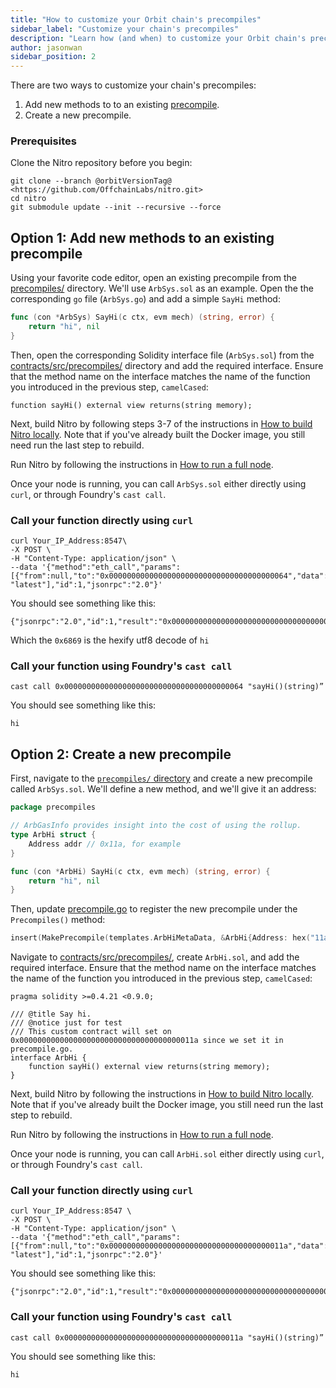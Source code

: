 ```yaml
---
title: "How to customize your Orbit chain's precompiles"
sidebar_label: "Customize your chain's precompiles"
description: "Learn how (and when) to customize your Orbit chain's precompiles"
author: jasonwan
sidebar_position: 2
---
```



<PublicPreviewBannerPartial />


<UnderConstructionPartial />

There are two ways to customize your chain's precompiles:

1.  Add new methods to to an existing [precompile][precompile_dir_link].
2.  Create a new precompile.

### Prerequisites

Clone the Nitro repository before you begin:

```shell
git clone --branch @orbitVersionTag@ <https://github.com/OffchainLabs/nitro.git>
cd nitro
git submodule update --init --recursive --force
```

## Option 1: Add new methods to an existing precompile

Using your favorite code editor, open an existing precompile from the [precompiles/][precompile_dir_link] directory. We'll use `ArbSys.sol` as an example. Open the the corresponding `go` file (`ArbSys.go`) and add a simple `SayHi` method:

```go
func (con *ArbSys) SayHi(c ctx, evm mech) (string, error) {
	return "hi", nil
}
```

Then, open the corresponding Solidity interface file (`ArbSys.sol`) from the [contracts/src/precompiles/][precompile_dir_link] directory and add the required interface. Ensure that the method name on the interface matches the name of the function you introduced in the previous step, `camelCased`:

```solidity
function sayHi() external view returns(string memory);
```

Next, build Nitro by following steps 3-7 of the instructions in [How to build Nitro locally](/node-running/how-tos/build-nitro-locally). Note that if you've already built the Docker image, you still need run the last step to rebuild.

Run Nitro by following the instructions in [How to run a full node](/node-running/how-tos/running-a-full-node#putting-it-all-together).

Once your node is running, you can call `ArbSys.sol` either directly using `curl`, or through Foundry's `cast call`.

### Call your function directly using `curl`

```shell
curl Your_IP_Address:8547\
-X POST \
-H "Content-Type: application/json" \
--data '{"method":"eth_call","params":[{"from":null,"to":"0x0000000000000000000000000000000000000064","data":"0x0c49c36c"}, "latest"],"id":1,"jsonrpc":"2.0"}'
```

You should see something like this:

```
{"jsonrpc":"2.0","id":1,"result":"0x000000000000000000000000000000000000000000000000000000000000002000000000000000000000000000000000000000000000000000000000000000026869000000000000000000000000000000000000000000000000000000000000"}
```

Which the `0x6869` is the hexify utf8 decode of `hi`

### Call your function using Foundry's `cast call`

```
cast call 0x0000000000000000000000000000000000000064 "sayHi()(string)”
```

You should see something like this:

```
hi
```

## Option 2: Create a new precompile

First, navigate to the [`precompiles/` directory][precompile_dir_link] and create a new precompile called `ArbSys.sol`. We'll define a new method, and we'll give it an address:

```go
package precompiles

// ArbGasInfo provides insight into the cost of using the rollup.
type ArbHi struct {
	Address addr // 0x11a, for example
}

func (con *ArbHi) SayHi(c ctx, evm mech) (string, error) {
	return "hi", nil
}
```

Then, update [precompile.go][precompile_main_file_link] to register the new precompile under the `Precompiles()` method:

```go
insert(MakePrecompile(templates.ArbHiMetaData, &ArbHi{Address: hex("11a")})) // 0x011a here is an example address
```

Navigate to [contracts/src/precompiles/][precompile_dir_link], create `ArbHi.sol`, and add the required interface. Ensure that the method name on the interface matches the name of the function you introduced in the previous step, `camelCased`:

```solidity
pragma solidity >=0.4.21 <0.9.0;

/// @title Say hi.
/// @notice just for test
/// This custom contract will set on 0x000000000000000000000000000000000000011a since we set it in precompile.go.
interface ArbHi {
    function sayHi() external view returns(string memory);
}
```

Next, build Nitro by following the instructions in [How to build Nitro locally](/node-running/how-tos/build-nitro-locally). Note that if you've already built the Docker image, you still need run the last step to rebuild.

Run Nitro by following the instructions in [How to run a full node](/node-running/how-tos/running-a-full-node#putting-it-all-together).

Once your node is running, you can call `ArbHi.sol` either directly using `curl`, or through Foundry's `cast call`.

### Call your function directly using `curl`

```shell
curl Your_IP_Address:8547 \
-X POST \
-H "Content-Type: application/json" \
--data '{"method":"eth_call","params":[{"from":null,"to":"0x000000000000000000000000000000000000011a","data":"0x0c49c36c"}, "latest"],"id":1,"jsonrpc":"2.0"}'
```

You should see something like this:

```
{"jsonrpc":"2.0","id":1,"result":"0x000000000000000000000000000000000000000000000000000000000000002000000000000000000000000000000000000000000000000000000000000000026869000000000000000000000000000000000000000000000000000000000000"}
```

### Call your function using Foundry's `cast call`

```
cast call 0x000000000000000000000000000000000000011a "sayHi()(string)”
```

You should see something like this:

```
hi
```

<!-- For clarity in the code, we add here all links to github, using "link references" (First the interfaces, and below the implementations) -->

[precompile_dir_link]: https://github.com/OffchainLabs/@nitroRepositorySlug@/blob/@orbitVersionTag@/@nitroPathToPrecompiles@/
[precompile_main_file_link]: https://github.com/OffchainLabs/@nitroRepositorySlug@/blob/@orbitVersionTag@/@nitroPathToPrecompiles@/precompile.go
